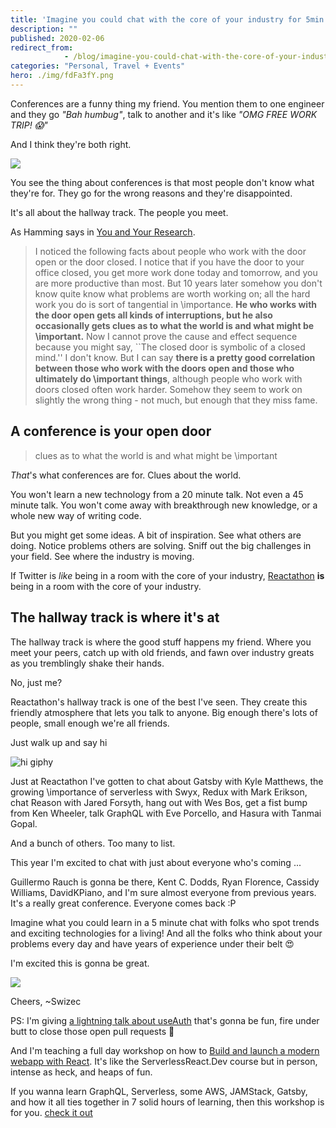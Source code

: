 ```yaml
---
title: 'Imagine you could chat with the core of your industry for 5min'
description: ""
published: 2020-02-06
redirect_from: 
            - /blog/imagine-you-could-chat-with-the-core-of-your-industry-for-5min/swizec/9326
categories: "Personal, Travel + Events"
hero: ./img/fdFa3fY.png
---
```

Conferences are a funny thing my friend. You mention them to one engineer and they go _&quot;Bah humbug&quot;_, talk to another and it&#x27;s like _&quot;OMG FREE WORK TRIP! 😱&quot;_





And I think they&#x27;re both right.



[![](./img/fdFa3fY.png)](https://twitter.com/Swizec/status/1220389833958285313)



You see the thing about conferences is that most people don&#x27;t know what they&#x27;re for. They go for the wrong reasons and they&#x27;re disappointed.



It&#x27;s all about the hallway track. The people you meet.



As Hamming says in [You and Your Research](https://www.cs.virginia.edu/~robins/YouAndYourResearch.html).



> I noticed the following facts about people who work with the door open or the door closed. I notice that if you have the door to your office closed, you get more work done today and tomorrow, and you are more productive than most. But 10 years later somehow you don&#x27;t know quite know what problems are worth working on; all the hard work you do is sort of tangential in \\importance. **He who works with the door open gets all kinds of interruptions, but he also occasionally gets clues as to what the world is and what might be \\important.** Now I cannot prove the cause and effect sequence because you might say, ``The closed door is symbolic of a closed mind.&#x27;&#x27; I don&#x27;t know. But I can say **there is a pretty good correlation between those who work with the doors open and those who ultimately do \\important things**, although people who work with doors closed often work harder. Somehow they seem to work on slightly the wrong thing - not much, but enough that they miss fame.



## A conference is your open door



> clues as to what the world is and what might be \\important



_That_&#x27;s what conferences are for. Clues about the world.



You won&#x27;t learn a new technology from a 20 minute talk. Not even a 45 minute talk. You won&#x27;t come away with breakthrough new knowledge, or a whole new way of writing code.



But you might get some ideas. A bit of inspiration. See what others are doing. Notice problems others are solving. Sniff out the big challenges in your field. See where the industry is moving.



If Twitter is _like_ being in a room with the core of your industry, [Reactathon](https://www.reactathon.com/) **is** being in a room with the core of your industry.



## The hallway track is where it&#x27;s at



The hallway track is where the good stuff happens my friend. Where you meet your peers, catch up with old friends, and fawn over industry greats as you tremblingly shake their hands.



No, just me?



Reactathon&#x27;s hallway track is one of the best I&#x27;ve seen. They create this friendly atmosphere that lets you talk to anyone. Big enough there&#x27;s lots of people, small enough we&#x27;re all friends.



Just walk up and say hi



![hi giphy](./img/media-xT9IgG50Fb7Mi0prBC-giphy.gif)



Just at Reactathon I&#x27;ve gotten to chat about Gatsby with Kyle Matthews, the growing \\importance of serverless with Swyx, Redux with Mark Erikson, chat Reason with Jared Forsyth, hang out with Wes Bos, get a fist bump from Ken Wheeler, talk GraphQL with Eve Porcello, and Hasura with Tanmai Gopal.



And a bunch of others. Too many to list.



This year I&#x27;m excited to chat with just about everyone who&#x27;s coming ...



Guillermo Rauch is gonna be there, Kent C. Dodds, Ryan Florence, Cassidy Williams, DavidKPiano, and I&#x27;m sure almost everyone from previous years. It&#x27;s a really great conference. Everyone comes back :P



Imagine what you could learn in a 5 minute chat with folks who spot trends and exciting technologies for a living! And all the folks who think about your problems every day and have years of experience under their belt 😍



I&#x27;m excited this is gonna be great.



[![](./img/2020-reactathon-twitter-card.png)](https://www.reactathon.com/)



Cheers, ~Swizec



PS: I&#x27;m giving [a lightning talk about useAuth](https://www.reactathon.com/speakers/profile#swizec-teller) that&#x27;s gonna be fun, fire under butt to close those open pull requests 🙈



And I&#x27;m teaching a full day workshop on how to [Build and launch a modern webapp with React](https://ti.to/real-world-react/modern-app-with-react-workshop-2020). It&#x27;s like the ServerlessReact.Dev course but in person, intense as heck, and heaps of fun.



If you wanna learn GraphQL, Serverless, some AWS, JAMStack, Gatsby, and how it all ties together in 7 solid hours of learning, then this workshop is for you. [check it out](https://ti.to/real-world-react/modern-app-with-react-workshop-2020)